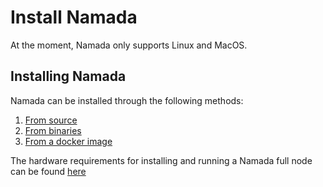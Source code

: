 
# Install Namada

<Callout type="info" emoji="💻">
At the moment, Namada only supports Linux and MacOS. 
</Callout>

## Installing Namada
Namada can be installed through the following methods:

1. [From source](./install/source.md)
2. [From binaries](./install/binaries.md)
3. [From a docker image](./install/docker.md)

The hardware requirements for installing and running a Namada full node can be found [here](../../validators/hardware.md)